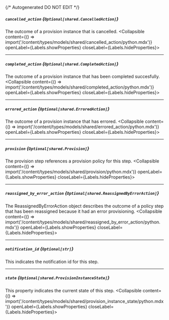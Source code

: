 {/* Autogenerated DO NOT EDIT  */}

##### `cancelled_action` *{`Optional[shared.CancelledAction]`}*
The outcome of a provision instance that is cancelled.
<Collapsible content={() => import('/content/types/models/shared/cancelled_action/python.mdx')} openLabel={Labels.showProperties} closeLabel={Labels.hideProperties}>
</Collapsible>

---
##### `completed_action` *{`Optional[shared.CompletedAction]`}*
The outcome of a provision instance that has been completed succesfully.
<Collapsible content={() => import('/content/types/models/shared/completed_action/python.mdx')} openLabel={Labels.showProperties} closeLabel={Labels.hideProperties}>
</Collapsible>

---
##### `errored_action` *{`Optional[shared.ErroredAction]`}*
The outcome of a provision instance that has errored.
<Collapsible content={() => import('/content/types/models/shared/errored_action/python.mdx')} openLabel={Labels.showProperties} closeLabel={Labels.hideProperties}>
</Collapsible>

---
##### `provision` *{`Optional[shared.Provision]`}*
The provision step references a provision policy for this step.
<Collapsible content={() => import('/content/types/models/shared/provision/python.mdx')} openLabel={Labels.showProperties} closeLabel={Labels.hideProperties}>
</Collapsible>

---
##### `reassigned_by_error_action` *{`Optional[shared.ReassignedByErrorAction]`}*
The ReassignedByErrorAction object describes the outcome of a policy step that has been reassigned because it had an error provisioning.
<Collapsible content={() => import('/content/types/models/shared/reassigned_by_error_action/python.mdx')} openLabel={Labels.showProperties} closeLabel={Labels.hideProperties}>
</Collapsible>

---
##### `notification_id` *{`Optional[str]`}*
This indicates the notification id for this step.

---
##### `state` *{`Optional[shared.ProvisionInstanceState]`}*
This property indicates the current state of this step.
<Collapsible content={() => import('/content/types/models/shared/provision_instance_state/python.mdx')} openLabel={Labels.showProperties} closeLabel={Labels.hideProperties}>
</Collapsible>


